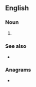==English==

===Noun===
{{en-noun}}

# {{label|en|networking}} {{initialism of|service set identifier|lang=en}}

===See also===
* {{pedialite|Service set identifier}}

===Anagrams===
* {{anagrams|en|DSIs|Diss|SIDS|SIDs|diss}}